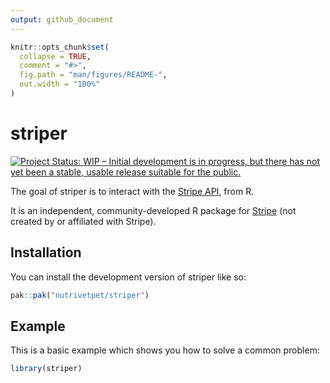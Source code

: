 ```yaml
---
output: github_document
---
```


<!-- README.md is generated from README.Rmd. Please edit that file -->

```r
knitr::opts_chunk$set(
  collapse = TRUE,
  comment = "#>",
  fig.path = "man/figures/README-",
  out.width = "100%"
)
```

# striper

<!-- badges: start -->
[![Project Status: WIP – Initial development is in progress, but there has not yet been a stable, usable release suitable for the public.](https://www.repostatus.org/badges/latest/wip.svg)](https://www.repostatus.org/#wip)
<!-- badges: end -->

The goal of striper is to interact with the [Stripe API](https://docs.stripe.com/api), from R.

It is an independent, community-developed R package for [Stripe](https://stripe.com/) (not created by or affiliated with Stripe).

## Installation

You can install the development version of striper like so:

``` r
pak::pak("nutrivetpet/striper")
```

## Example

This is a basic example which shows you how to solve a common problem:

```r
library(striper)
```
